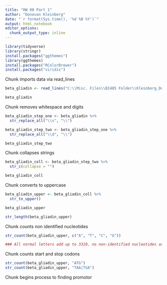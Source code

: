 ```yaml
---
title: "HW 08 Part 1"
author: "Donovan Kleinberg"
date: "`r format(Sys.time(), '%d %B %Y')`"
output: html_notebook
editor_options: 
  chunk_output_type: inline
---
```



```r
library(tidyverse)
library(stringr)
install.packages("ggthemes")
library(ggthemes)
install.packages("RColorBrewer")
install.packages("viridis")
```

Chunk imports data via read_lines

```r

beta_gliadin <- read_lines("C:\\Misc. Files\\BI485 Folder\\Kleinberg_Donovan\\data\\beta_gliadin.txt", skip = 1)

beta_gliadin

```

Chunk removes whitespace and digits

```r
beta_gliadin_step_one <- beta_gliadin %>%
  str_replace_all("\\s", "\\")

beta_gliadin_step_two <- beta_gliadin_step_one %>%
  str_replace_all("\\d", "\\")

beta_gliadin_step_two
```

Chunk collapses strings

```r
beta_gliadin_coll <- beta_gliadin_step_two %>%
  str_c(collapse = "")

beta_gliadin_coll
```

Chunk converts to uppercase

```r
beta_gliadin_upper <- beta_gliadin_coll %>%
  str_to_upper()

beta_gliadin_upper

str_length(beta_gliadin_upper)
```

Chunk counts non identified nucleotides

```r
str_count(beta_gliadin_upper, c("A", "T", "C", "G"))

### All normal letters add up to 3310, no non-identified nucleotides are in the data set.
```

Chunk counts start and stop codons

```r
str_count(beta_gliadin_upper, "ATG")
str_count(beta_gliadin_upper, "TAA|TGA")
```

Chunk begins process to finding promotor

```r

```

